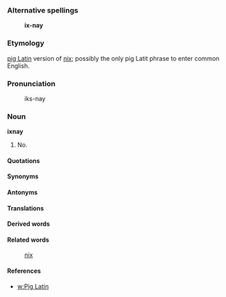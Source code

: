 ===Alternative spellings===

:'''ix-nay'''

===Etymology===

[[pig Latin]] version of [[nix]]; possibly the only pig Latit phrase to enter common English.

===Pronunciation===

:iks-nay

===Noun===

'''ixnay'''
# No.

====Quotations====
====Synonyms====
====Antonyms====
====Translations====
====Derived words====
====Related words====

:[[nix]]

====References====

*[[w:Pig Latin]]